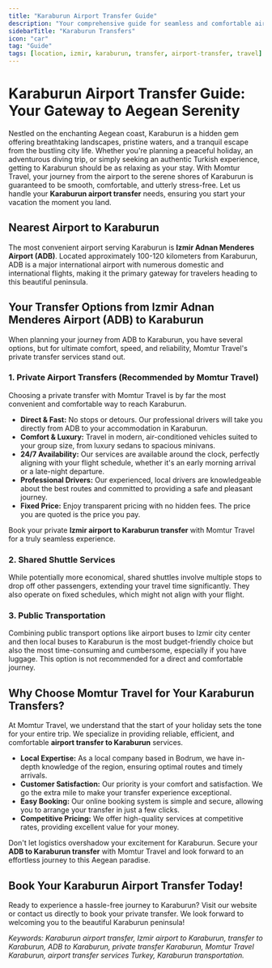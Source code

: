```yaml
---
title: "Karaburun Airport Transfer Guide"
description: "Your comprehensive guide for seamless and comfortable airport transfers to and from Karaburun, Turkey. Discover the best ways to reach this serene peninsula from Izmir Adnan Menderes Airport (ADB)."
sidebarTitle: "Karaburun Transfers"
icon: "car"
tag: "Guide"
tags: [location, izmir, karaburun, transfer, airport-transfer, travel]
---
```


# Karaburun Airport Transfer Guide: Your Gateway to Aegean Serenity

Nestled on the enchanting Aegean coast, Karaburun is a hidden gem offering breathtaking landscapes, pristine waters, and a tranquil escape from the bustling city life. Whether you're planning a peaceful holiday, an adventurous diving trip, or simply seeking an authentic Turkish experience, getting to Karaburun should be as relaxing as your stay. With Momtur Travel, your journey from the airport to the serene shores of Karaburun is guaranteed to be smooth, comfortable, and utterly stress-free. Let us handle your **Karaburun airport transfer** needs, ensuring you start your vacation the moment you land.

## Nearest Airport to Karaburun

The most convenient airport serving Karaburun is **Izmir Adnan Menderes Airport (ADB)**. Located approximately 100-120 kilometers from Karaburun, ADB is a major international airport with numerous domestic and international flights, making it the primary gateway for travelers heading to this beautiful peninsula.

## Your Transfer Options from Izmir Adnan Menderes Airport (ADB) to Karaburun

When planning your journey from ADB to Karaburun, you have several options, but for ultimate comfort, speed, and reliability, Momtur Travel's private transfer services stand out.

### 1. Private Airport Transfers (Recommended by Momtur Travel)

Choosing a private transfer with Momtur Travel is by far the most convenient and comfortable way to reach Karaburun.

*   **Direct & Fast:** No stops or detours. Our professional drivers will take you directly from ADB to your accommodation in Karaburun.
*   **Comfort & Luxury:** Travel in modern, air-conditioned vehicles suited to your group size, from luxury sedans to spacious minivans.
*   **24/7 Availability:** Our services are available around the clock, perfectly aligning with your flight schedule, whether it's an early morning arrival or a late-night departure.
*   **Professional Drivers:** Our experienced, local drivers are knowledgeable about the best routes and committed to providing a safe and pleasant journey.
*   **Fixed Price:** Enjoy transparent pricing with no hidden fees. The price you are quoted is the price you pay.

Book your private **Izmir airport to Karaburun transfer** with Momtur Travel for a truly seamless experience.

### 2. Shared Shuttle Services

While potentially more economical, shared shuttles involve multiple stops to drop off other passengers, extending your travel time significantly. They also operate on fixed schedules, which might not align with your flight.

### 3. Public Transportation

Combining public transport options like airport buses to Izmir city center and then local buses to Karaburun is the most budget-friendly choice but also the most time-consuming and cumbersome, especially if you have luggage. This option is not recommended for a direct and comfortable journey.

## Why Choose Momtur Travel for Your Karaburun Transfers?

At Momtur Travel, we understand that the start of your holiday sets the tone for your entire trip. We specialize in providing reliable, efficient, and comfortable **airport transfer to Karaburun** services.

*   **Local Expertise:** As a local company based in Bodrum, we have in-depth knowledge of the region, ensuring optimal routes and timely arrivals.
*   **Customer Satisfaction:** Our priority is your comfort and satisfaction. We go the extra mile to make your transfer experience exceptional.
*   **Easy Booking:** Our online booking system is simple and secure, allowing you to arrange your transfer in just a few clicks.
*   **Competitive Pricing:** We offer high-quality services at competitive rates, providing excellent value for your money.

Don't let logistics overshadow your excitement for Karaburun. Secure your **ADB to Karaburun transfer** with Momtur Travel and look forward to an effortless journey to this Aegean paradise.

## Book Your Karaburun Airport Transfer Today!

Ready to experience a hassle-free journey to Karaburun? Visit our website or contact us directly to book your private transfer. We look forward to welcoming you to the beautiful Karaburun peninsula!

*Keywords: Karaburun airport transfer, Izmir airport to Karaburun, transfer to Karaburun, ADB to Karaburun, private transfer Karaburun, Momtur Travel Karaburun, airport transfer services Turkey, Karaburun transportation.*